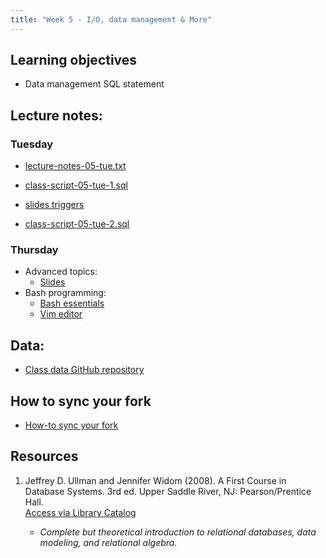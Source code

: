 ```yaml
---
title: "Week 5 - I/O, data management & More"
---
```


## Learning objectives

-   Data management SQL statement

## Lecture notes:

### Tuesday

-   [lecture-notes-05-tue.txt](lecture-notes-05-tue.txt)

-   [class-script-05-tue-1.sql](class-script-05-tue-1.sql)

-   [slides triggers](slides-05-triggers.pptx)

-   [class-script-05-tue-2.sql](class-script-05-tue-2.sql)

### Thursday

-   Advanced topics:
    -   [Slides](slides-05-advanced.pptx)
-   Bash programming:
    -   [Bash essentials](bash-essentials.qmd)
    -   [Vim editor](https://brunj7.github.io/EDS-214-analytical-workflows/vim.html)

## Data:

-   [Class data GitHub repository](https://github.com/UCSB-Library-Research-Data-Services/bren-eds213-data)

## How to sync your fork

- [How-to sync your fork](../../git_sync_fork.qmd)

## Resources

1.  Jeffrey D. Ullman and Jennifer Widom (2008). A First Course in Database Systems. 3rd ed. Upper Saddle River, NJ: Pearson/Prentice Hall.\
    [Access via Library Catalog](https://search.library.ucsb.edu/permalink/01UCSB_INST/1aqck9j/alma990032103790203776)

    -   *Complete but theoretical introduction to relational databases, data modeling, and relational algebra.*


